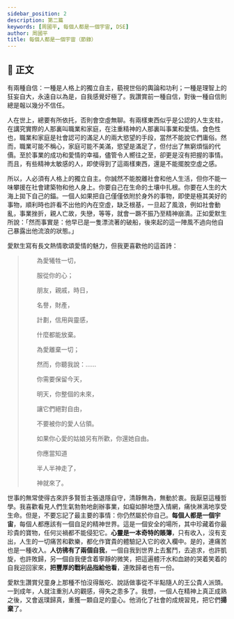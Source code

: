 ```yaml
---
sidebar_position: 2
description: 第二篇
keywords: [周國平, 每個人都是一個宇宙, DSE]
author: 周國平
title: 每個人都是一個宇宙（節錄）
---
```


## 📖 正文

<div className="main prose" data-paragraph="true">

有兩種自信：一種是人格上的獨立自主，藐視世俗的輿論和功利；一種是理智上的狂妄自大，永遠自以為是，自我感覺好極了。我讚賞前一種自信，對後一種自信則總是報以幾分不信任。

人在世上，總要有所依托，否則會空虛無聊。有兩樣東西似乎是公認的人生支柱，在講究實際的人那裏叫職業和家庭，在注重精神的人那裏叫事業和愛情。食色性也，職業和家庭是社會認可的滿足人的兩大慾望的手段，當然不能說它們庸俗。然而，職業可能不稱心，家庭可能不美滿，慾望是滿足了，但付出了無窮煩惱的代價。至於事業的成功和愛情的幸福，儘管令人嚮往之至，卻更是沒有把握的事情。而且，有些精神太敏感的人，即使得到了這兩樣東西，還是不能擺脫空虛之感。

所以，人必須有人格上的獨立自主。你誠然不能脫離社會和他人生活，但你不能一味攀援在社會建築物和他人身上。你要自己在生命的土壤中扎根。你要在人生的大海上拋下自己的錨。一個人如果把自己僅僅依附於身外的事物，即使是極其美好的事物，順利時也許看不出他的內在空虛，缺乏根基，一旦起了風浪，例如社會動亂，事業挫折，親人亡故，失戀，等等，就會一蹶不振乃至精神崩潰。正如愛默生所說：「然而事實是：他早已是一隻漂流著的破船，後來起的這一陣風不過向他自己暴露出他流浪的狀態。」

愛默生寫有長文熱情歌頌愛情的魅力，但我更喜歡他的這首詩：  
>　　為愛犧牲一切，
>
>　　服從你的心；
>
>　　朋友，親戚，時日，
>
>　　名譽，財產，
>
>　　計劃，信用與靈感，
>
>　　什麼都能放棄。
>
>　　為愛離棄一切；
>
>　　然而，你聽我說：……
>
>　　你需要保留今天，
>
>　　明天，你整個的未來，
>
>　　讓它們絕對自由，
>
>　　不要被你的愛人佔領。
>
>　　如果你心愛的姑娘另有所歡，你還她自由。
>
>　　你應當知道
>
>　　半人半神走了，
>
>　　神就來了。

世事的無常使得古來許多賢哲主張退隱自守，清靜無為，無動於衷。我厭惡這種哲學。我喜歡看見人們生氣勃勃地創辦事業，如癡如醉地墮入情網，痛快淋漓地享受生命。但是，不要忘記了最主要的事情：你仍然屬於你自己。**每個人都是一個宇宙**，每個人都應該有一個自足的精神世界。這是一個安全的場所，其中珍藏着你最珍貴的寶物，任何災禍都不能侵犯它。**心靈是一本奇特的賬簿**，只有收入，沒有支出，人生的一切痛苦和歡樂，都化作寶貴的體驗記入它的收入欄中。是的，連痛苦也是一種收入。**人彷彿有了兩個自我**，一個自我到世界上去奮鬥，去追求，也許凱旋，也許敗歸，另一個自我便含着寧靜的微笑，把這遍體汗水和血跡的哭着笑着的自我迎回家來，**把豐厚的戰利品指給他看**，連敗歸者也有一份。

愛默生讚賞兒童身上那種不怕沒得飯吃、說話做事從不半點隨人的王公貴人派頭。一到成年，人就注重別人的觀感，得失之患多了。我想，一個人在精神上真正成熟之後，又會返璞歸真，重獲一顆自足的童心。他消化了社會的成規習見，把它們**揚棄**了。

</div>